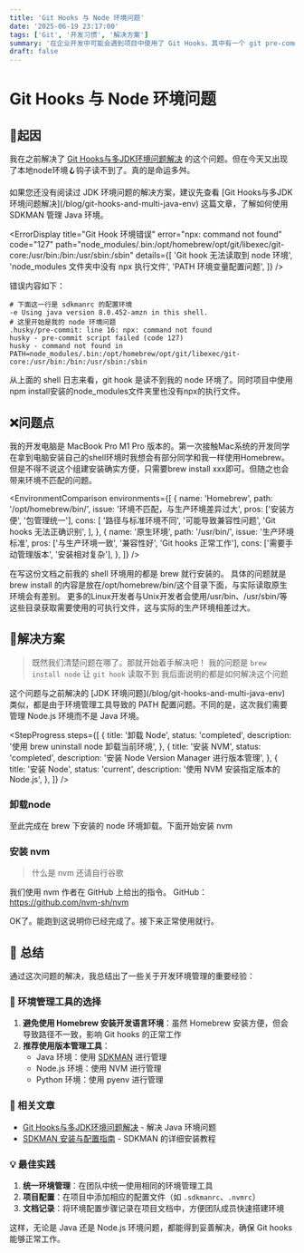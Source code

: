 ```yaml
---
title: 'Git Hooks 与 Node 环境问题'
date: '2025-06-19 23:17:00'
tags: ['Git', '开发习惯', '解决方案']
summary: '在企业开发中可能会遇到项目中使用了 Git Hooks，其中有一个 git pre-commit 的 hook。本文就来说在要是用 git hooks 时我遇到的问题'
draft: false
---
```


# Git Hooks 与 Node 环境问题

## 🧠起因

我在之前解决了 [Git Hooks与多JDK环境问题解决](/blog/git-hooks-and-multi-java-env) 的这个问题。但在今天又出现了本地node环境🪝钩子读不到了。真的是命运多舛。

<Callout emoji="📖">
  如果您还没有阅读过 JDK 环境问题的解决方案，建议先查看 [Git
  Hooks与多JDK环境问题解决](/blog/git-hooks-and-multi-java-env)
  这篇文章，了解如何使用 SDKMAN 管理 Java 环境。
</Callout>

<ErrorDisplay
  title="Git Hook 环境错误"
  error="npx: command not found"
  code="127"
  path="node_modules/.bin:/opt/homebrew/opt/git/libexec/git-core:/usr/bin:/bin:/usr/sbin:/sbin"
  details={[
    'Git hook 无法读取到 node 环境',
    'node_modules 文件夹中没有 npx 执行文件',
    'PATH 环境变量配置问题',
  ]}
/>

错误内容如下：

```shell
# 下面这一行是 sdkmanrc 的配置环境
-e Using java version 8.0.452-amzn in this shell.
# 这里开始是我的 node 环境问题
.husky/pre-commit: line 16: npx: command not found
husky - pre-commit script failed (code 127)
husky - command not found in PATH=node_modules/.bin:/opt/homebrew/opt/git/libexec/git-core:/usr/bin:/bin:/usr/sbin:/sbin
```

从上面的 shell 日志来看，git hook 是读不到我的 node 环境了。同时项目中使用npm install安装的node_modules文件夹里也没有npx的执行文件。

## ❌问题点

我的开发电脑是 MacBook Pro M1 Pro 版本的。第一次接触Mac系统的开发同学在拿到电脑安装自己的shell环境时我想会有部分同学和我一样使用Homebrew。
但是不得不说这个组建安装确实方便，只需要brew install xxx即可。但随之也会带来环境不匹配的问题。

<EnvironmentComparison
  environments={[
    {
      name: 'Homebrew',
      path: '/opt/homebrew/bin/',
      issue: '环境不匹配，与生产环境差异过大',
      pros: ['安装方便', '包管理统一'],
      cons: [
        '路径与标准环境不同',
        '可能导致兼容性问题',
        'Git hooks 无法正确识别',
      ],
    },
    {
      name: '原生环境',
      path: '/usr/bin/',
      issue: '生产环境标准',
      pros: ['与生产环境一致', '兼容性好', 'Git hooks 正常工作'],
      cons: ['需要手动管理版本', '安装相对复杂'],
    },
  ]}
/>

在写这份文档之前我的 shell 环境用的都是 brew 就行安装的。
具体的问题就是 brew install 的内容是放在/opt/homebrew/bin/这个目录下面，与实际读取原生环境会有差别。
更多的Linux开发者与Unix开发者会使用/usr/bin、/usr/sbin/等这些目录获取需要使用的可执行文件，这与实际的生产环境相差过大。

## 🔧解决方案

> 既然我们清楚问题在哪了。那就开始着手解决吧！
> 我的问题是 `brew install node` 让 `git hook` 读取不到
> 我后面说明的都是如何解决这个问题

<Callout emoji="💡">
  这个问题与之前解决的 [JDK 环境问题](/blog/git-hooks-and-multi-java-env)
  类似，都是由于环境管理工具导致的 PATH 配置问题。不同的是，这次我们需要管理
  Node.js 环境而不是 Java 环境。
</Callout>

<StepProgress
  steps={[
    {
      title: '卸载 Node',
      status: 'completed',
      description: '使用 brew uninstall node 卸载当前环境',
    },
    {
      title: '安装 NVM',
      status: 'completed',
      description: '安装 Node Version Manager 进行版本管理',
    },
    {
      title: '安装 Node',
      status: 'current',
      description: '使用 NVM 安装指定版本的 Node.js',
    },
  ]}
/>

### 卸载node

<CopyableCodeBlock
  code="brew uninstall node"
  language="shell"
  title="卸载 Node.js"
/>

<CopyableCodeBlock
  code="npm uninstall npm -g"
  language="shell"
  title="卸载 npm（可选）"
/>

<CopyableCodeBlock
  code="node -v\nnpm -v"
  language="shell"
  title="验证卸载结果"
/>

至此完成在 brew 下安装的 node 环境卸载。下面开始安装 nvm

### 安装 nvm

> 什么是 nvm 还请自行谷歌

我们使用 nvm 作者在 GitHub 上给出的指令。
GitHub：https://github.com/nvm-sh/nvm

<CopyableCodeBlock
  code="curl -o- https://raw.githubusercontent.com/nvm-sh/nvm/v0.40.3/install.sh | bash"
  language="shell"
  title="安装 NVM"
/>

<CopyableCodeBlock code="nvm -v" language="shell" title="验证 NVM 安装" />

<CopyableCodeBlock
  code="nvm ls-remote"
  language="shell"
  title="查看可用的 Node 版本"
/>

<CopyableCodeBlock
  code="nvm install v22.16.0"
  language="shell"
  title="安装指定版本的 Node.js"
/>

OK了。能跑到这说明你已经完成了。接下来正常使用就行。

## 📝 总结

通过这次问题的解决，我总结出了一些关于开发环境管理的重要经验：

### 🔄 环境管理工具的选择

1. **避免使用 Homebrew 安装开发语言环境**：虽然 Homebrew 安装方便，但会导致路径不一致，影响 Git hooks 的正常工作
2. **推荐使用版本管理工具**：
   - Java 环境：使用 [SDKMAN](/blog/git-hooks-and-multi-java-env) 进行管理
   - Node.js 环境：使用 NVM 进行管理
   - Python 环境：使用 pyenv 进行管理

### 🔗 相关文章

- [Git Hooks与多JDK环境问题解决](/blog/git-hooks-and-multi-java-env) - 解决 Java 环境问题
- [SDKMAN 安装与配置指南](/blog/install-sdkman) - SDKMAN 的详细安装教程

### 💡 最佳实践

1. **统一环境管理**：在团队中统一使用相同的环境管理工具
2. **项目配置**：在项目中添加相应的配置文件（如 `.sdkmanrc`、`.nvmrc`）
3. **文档记录**：将环境配置步骤记录在项目文档中，方便团队成员快速搭建环境

这样，无论是 Java 还是 Node.js 环境问题，都能得到妥善解决，确保 Git hooks 能够正常工作。
